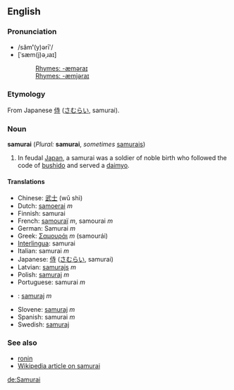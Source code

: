 ==English==
===Pronunciation===
*/săm'''ʹ'''(y)ərīʹ/
*[ˈsæm(j)əˌɹaɪ]
*:[[Rhymes:English:-æməraɪ|Rhymes: -æməraɪ]]
*:[[Rhymes:English:-æmjəraɪ|Rhymes: -æmjəraɪ]]

===Etymology===
From Japanese [[侍]] ([[さむらい]], samurai).

===Noun===
'''samurai''' (''Plural:'' '''samurai''', ''sometimes'' [[samurais]])

#In feudal [[Japan]], a samurai was a soldier of noble birth who followed the code of [[bushido]] and served a [[daimyo]].

====Translations====
*Chinese: [[武士]] (wǔ shì)
*Dutch: [[samoerai]] ''m''
*Finnish: samurai
*French: [[samouraï]] ''m'', samourai ''m''
*German: Samurai ''m''
*Greek: [[Σαμουράι]] ''m'' (samour&aacute;i)
*[[Interlingua]]: samurai
*Italian: samurai ''m''
*Japanese: [[侍]] ([[さむらい]], samurai)
*Latvian: [[samurajs]] ''m''
*Polish: [[samuraj]] ''m''
*Portuguese: samurai ''m''
*{{sk}}: [[samuraj#Slovak|samuraj]] ''m''
*Slovene: [[samuraj]] ''m''
*Spanish: samurai ''m''
*Swedish: [[samuraj]]

===See also===
*[[ronin]]
*[[w:Samurai|Wikipedia article on samurai]]

[[de:Samurai]]
